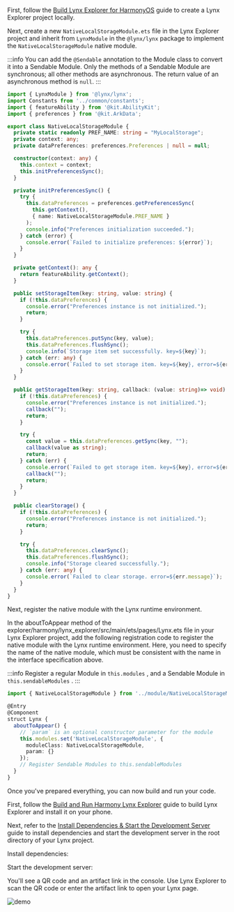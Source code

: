 
First, follow the [Build Lynx Explorer for HarmonyOS](https://github.com/lynx-family/lynx/tree/develop/explorer/harmony) guide to create a Lynx Explorer project locally.

Next, create a new `NativeLocalStorageModule.ets` file in the Lynx Explorer project and inherit from `LynxModule` in the `@lynx/lynx` package to implement the `NativeLocalStorageModule` native module.

:::info
You can add the `@Sendable` annotation to the Module class to convert it into a Sendable Module. Only the methods of a Sendable Module are synchronous; all other methods are asynchronous. The return value of an asynchronous method is `null`.
:::

<CodeFold height={360} toggle>

```typescript title="NativeLocalStorageModule.ets"
import { LynxModule } from '@lynx/lynx';
import Constants from '../common/constants';
import { featureAbility } from '@kit.AbilityKit';
import { preferences } from '@kit.ArkData';

export class NativeLocalStorageModule {
  private static readonly PREF_NAME: string = "MyLocalStorage";
  private context: any;
  private dataPreferences: preferences.Preferences | null = null;

  constructor(context: any) {
    this.context = context;
    this.initPreferencesSync();
  }

  private initPreferencesSync() {
    try {
      this.dataPreferences = preferences.getPreferencesSync(
        this.getContext(), 
        { name: NativeLocalStorageModule.PREF_NAME }
      );
      console.info("Preferences initialization succeeded.");
    } catch (error) {
      console.error(`Failed to initialize preferences: ${error}`);
    }
  }

  private getContext(): any {
    return featureAbility.getContext();
  }

  public setStorageItem(key: string, value: string) {
    if (!this.dataPreferences) {
      console.error("Preferences instance is not initialized.");
      return;
    }

    try {
      this.dataPreferences.putSync(key, value);
      this.dataPreferences.flushSync();
      console.info(`Storage item set successfully. key=${key}`);
    } catch (err: any) {
      console.error(`Failed to set storage item. key=${key}, error=${err.message}`);
    }
  }

  public getStorageItem(key: string, callback: (value: string)=> void) {
    if (!this.dataPreferences) {
      console.error("Preferences instance is not initialized.");
      callback("");
      return;
    }

    try {
      const value = this.dataPreferences.getSync(key, "");
      callback(value as string);
      return;
    } catch (err) {
      console.error(`Failed to get storage item. key=${key}, error=${err.message}`);
      callback("");
      return;
    }
  }

  public clearStorage() {
    if (!this.dataPreferences) {
      console.error("Preferences instance is not initialized.");
      return;
    }

    try {
      this.dataPreferences.clearSync();
      this.dataPreferences.flushSync();
      console.info("Storage cleared successfully.");
    } catch (err: any) {
      console.error(`Failed to clear storage. error=${err.message}`);
    }
  }
}

```

</CodeFold>

Next, register the native module with the Lynx runtime environment.

In the aboutToAppear method of the explorer/harmony/lynx_explorer/src/main/ets/pages/Lynx.ets file in your Lynx Explorer project, add the following registration code to register the native module with the Lynx runtime environment. Here, you need to specify the name of the native module, which must be consistent with the name in the interface specification above.

:::info
Register a regular Module in `this.modules` , and a Sendable Module in `this.sendableModules` .
:::

```typescript {8-10,12} title="src/main/ets/pages/Lynx.ets"
import { NativeLocalStorageModule } from '../module/NativeLocalStorageModule';

@Entry
@Component
struct Lynx {
  aboutToAppear() {
    // `param` is an optional constructor parameter for the module
    this.modules.set('NativeLocalStorageModule', {
      moduleClass: NativeLocalStorageModule,
      param: {}
    });
    // Register Sendable Modules to this.sendableModules
  }
}
```

Once you've prepared everything, you can now build and run your code.

First, follow the [Build and Run Harmony Lynx Explorer](https://github.com/lynx-family/lynx/tree/develop/explorer/harmony) guide to build Lynx Explorer and install it on your phone.

Next, refer to the [Install Dependencies & Start the Development Server](../start/quick-start#Installation) guide to install dependencies and start the development server in the root directory of your Lynx project.

Install dependencies:

<PackageManagerTabs command="install" />

Start the development server:

<PackageManagerTabs command="run dev" />

You'll see a QR code and an artifact link in the console. Use Lynx Explorer to scan the QR code or enter the artifact link to open your Lynx page.

![demo](https://lf-lynx.tiktok-cdns.com/obj/lynx-artifacts-oss-sg/plugin/static/native-modules-demo-harmony-0.gif)
